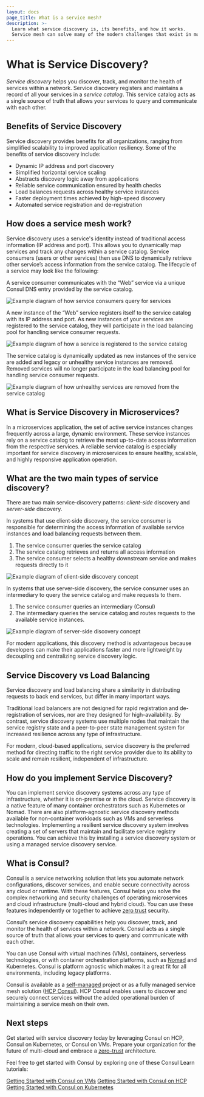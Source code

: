 ```yaml
---
layout: docs
page_title: What is a service mesh?
description: >-
  Learn what service discovery is, its benefits, and how it works. 
  Service mesh can solve many of the modern challenges that exist in multi-platform and multi-cloud application architectures, ranging from security to application resiliency.
---
```


# What is Service Discovery?

_Service discovery_ helps you discover, track, and monitor the health of services within a network. Service discovery registers and maintains a record of all your services in a _service catalog_. This service catalog acts as a single source of truth that allows your services to query and communicate with each other.

## Benefits of Service Discovery

Service discovery provides benefits for all organizations, ranging from simplified scalability to improved application resiliency. Some of the benefits of service discovery include:

- Dynamic IP address and port discovery
- Simplified horizontal service scaling
- Abstracts discovery logic away from applications
- Reliable service communication ensured by health checks
- Load balances requests across healthy service instances
- Faster deployment times achieved by high-speed discovery
- Automated service registration and de-registration

## How does a service mesh work?

Service discovery uses a service's identity instead of traditional access information (IP address and port). This allows you to dynamically map services and track any changes within a service catalog. Service consumers (users or other services) then use DNS to dynamically retrieve other service’s access information from the service catalog. The lifecycle of a service may look like the following:

A service consumer communicates with the “Web” service via a unique Consul DNS entry provided by the service catalog. 

![Example diagram of how service consumers query for services](/img/what_is_service_discovery_1.png)

A new instance of the “Web” service registers itself to the service catalog with its IP address and port. As new instances of your services are registered to the service catalog, they will participate in the load balancing pool for handling service consumer requests.

![Example diagram of how a service is registered to the service catalog](/img/what_is_service_discovery_2.png)

The service catalog is dynamically updated as new instances of the service are added and legacy or unhealthy service instances are removed. Removed services will no longer participate in the load balancing pool for handling service consumer requests.

![Example diagram of how unhealthy services are removed from the service catalog](/img/what_is_service_discovery_3.png)

## What is Service Discovery in Microservices?

In a microservices application, the set of active service instances changes frequently across a large, dynamic environment. These service instances rely on a service catalog to retrieve the most up-to-date access information from the respective services. A reliable service catalog is especially important for service discovery in microservices to ensure healthy, scalable, and highly responsive application operation.

## What are the two main types of service discovery?

There are two main service‑discovery patterns: _client-side_ discovery and _server-side_ discovery. 

In systems that use client‑side discovery, the service consumer is responsible for determining the access information of available service instances and load balancing requests between them. 

1. The service consumer queries the service catalog
2. The service catalog retrieves and returns all access information
3. The service consumer selects a healthy downstream service and makes requests directly to it	

![Example diagram of client-side discovery concept](/img/what_is_service_discovery_4.png)

In systems that use server‑side discovery, the service consumer uses an intermediary to query the service catalog and make requests to them.

1. The service consumer queries an intermediary (Consul)
2. The intermediary queries the service catalog and routes requests to the available service instances.

![Example diagram of server-side discovery concept](/img/what_is_service_discovery_5.png)

For modern applications, this discovery method is advantageous because developers can make their applications faster and more lightweight by decoupling and centralizing service discovery logic. 

## Service Discovery vs Load Balancing

Service discovery and load balancing share a similarity in distributing requests to back end services, but differ in many important ways. 

Traditional load balancers are not designed for rapid registration and de-registration of services, nor are they designed for high-availability. By contrast, service discovery systems use multiple nodes that maintain the service registry state and a peer-to-peer state management system for increased resilience across any type of infrastructure. 

For modern, cloud-based applications, service discovery is the preferred method for directing traffic to the right service provider due to its ability to scale and remain resilient, independent of infrastructure.

## How do you implement Service Discovery?

You can implement service discovery systems across any type of infrastructure, whether it is on-premise or in the cloud. Service discovery is a native feature of many container orchestrators such as Kubernetes or Nomad. There are also platform-agnostic service discovery methods available for non-container workloads such as VMs and serverless technologies. Implementing a resilient service discovery system involves creating a set of servers that maintain and facilitate service registry operations. You can achieve this by installing a service discovery system or using a managed service discovery service.

## What is Consul?

Consul is a service networking solution that lets you  automate network configurations, discover services, and enable secure connectivity across any cloud or runtime. With these features, Consul helps you solve the complex networking and security challenges of operating microservices and cloud infrastructure (multi-cloud and hybrid cloud). You can use these features independently or together to achieve [zero trust](https://www.hashicorp.com/solutions/zero-trust-security) security. 

Consul’s service discovery capabilities help you discover, track, and monitor the health of services within a network. Consul acts as a single source of truth that allows your services to query and communicate with each other.

You can use Consul with virtual machines (VMs), containers, serverless technologies, or with container orchestration platforms, such as [Nomad](https://www.nomadproject.io/) and Kubernetes. Consul is platform agnostic which makes it a great fit for all environments, including legacy platforms.

Consul is available as a [self-managed](/downloads) project or as a fully managed service mesh solution ([HCP Consul](https://portal.cloud.hashicorp.com/sign-in?utm_source=consul_docs)). HCP Consul enables users to discover and securely connect services without the added operational burden of maintaining a service mesh on their own.

## Next steps

Get started with service discovery today by leveraging Consul on HCP, Consul on Kubernetes, or Consul on VMs. Prepare your organization for the future of multi-cloud and embrace a [zero-trust](https://www.hashicorp.com/solutions/zero-trust-security) architecture.

Feel free to get started with Consul by exploring one of these Consul Learn tutorials:

[Getting Started with Consul on VMs](https://learn.hashicorp.com/collections/consul/getting-started)
[Getting Started with Consul on HCP](https://learn.hashicorp.com/collections/consul/cloud-get-started)
[Getting Started with Consul on Kubernetes](https://learn.hashicorp.com/collections/consul/gs-consul-service-mesh)